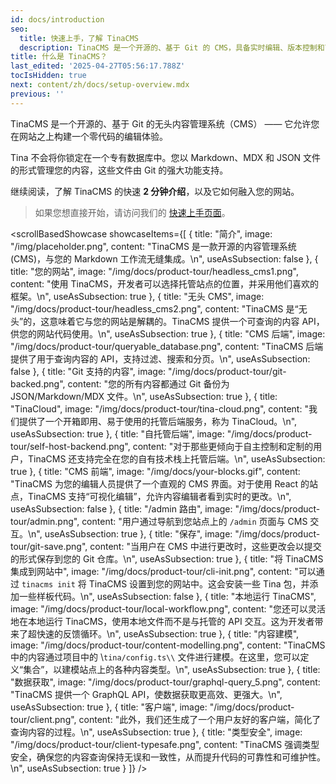 ```yaml
---
id: docs/introduction
seo:
  title: 快速上手，了解 TinaCMS
  description: TinaCMS 是一个开源的、基于 Git 的 CMS，具备实时编辑、版本控制和可扩展性，为开发者和内容创作者提供强大支持。
title: 什么是 TinaCMS？
last_edited: '2025-04-27T05:56:17.788Z'
tocIsHidden: true
next: content/zh/docs/setup-overview.mdx
previous: ''
---
```


TinaCMS 是一个开源的、基于 Git 的无头内容管理系统（CMS） —— 它允许您在网站之上构建一个零代码的编辑体验。

Tina 不会将你锁定在一个专有数据库中。您以 Markdown、MDX 和 JSON 文件的形式管理您的内容，这些文件由 Git 的强大功能支持。

继续阅读，了解 TinaCMS 的快速 **2 分钟介绍**，以及它如何融入您的网站。

> 如果您想直接开始，请访问我们的 [快速上手页面](/zh/docs/setup-overview/)。

<scrollBasedShowcase
  showcaseItems={[
    {
      title: "简介",
      image: "/img/placeholder.png",
      content:
        "TinaCMS 是一款开源的内容管理系统 (CMS)，与您的 Markdown 工作流无缝集成。\n",
      useAsSubsection: false
    },
    {
      title: "您的网站",
      image: "/img/docs/product-tour/headless_cms1.png",
      content:
        "使用 TinaCMS，开发者可以选择托管站点的位置，并采用他们喜欢的框架。\n",
      useAsSubsection: true
    },
    {
      title: "无头 CMS",
      image: "/img/docs/product-tour/headless_cms2.png",
      content:
        "TinaCMS 是“无头”的，这意味着它与您的网站是解耦的。TinaCMS 提供一个可查询的内容 API，供您的网站代码使用。\n",
      useAsSubsection: true
    },
    {
      title: "CMS 后端",
      image: "/img/docs/product-tour/queryable_database.png",
      content: "TinaCMS 后端提供了用于查询内容的 API，支持过滤、搜索和分页。\n",
      useAsSubsection: false
    },
    {
      title: "Git 支持的内容",
      image: "/img/docs/product-tour/git-backed.png",
      content: "您的所有内容都通过 Git 备份为 JSON/Markdown/MDX 文件。\n",
      useAsSubsection: true
    },
    {
      title: "TinaCloud",
      image: "/img/docs/product-tour/tina-cloud.png",
      content:
        "我们提供了一个开箱即用、易于使用的托管后端服务，称为 TinaCloud。\n",
      useAsSubsection: true
    },
    {
      title: "自托管后端",
      image: "/img/docs/product-tour/self-host-backend.png",
      content:
        "对于那些更倾向于自主控制和定制的用户，TinaCMS 还支持完全在您的自有技术栈上托管后端。\n",
      useAsSubsection: true
    },
    {
      title: "CMS 前端",
      image: "/img/docs/your-blocks.gif",
      content:
        "TinaCMS 为您的编辑人员提供了一个直观的 CMS 界面。对于使用 React 的站点，TinaCMS 支持“可视化编辑”，允许内容编辑者看到实时的更改。\n",
      useAsSubsection: false
    },
    {
      title: "/admin 路由",
      image: "/img/docs/product-tour/admin.png",
      content: "用户通过导航到您站点上的 `/admin` 页面与 CMS 交互。\n",
      useAsSubsection: true
    },
    {
      title: "保存",
      image: "/img/docs/product-tour/git-save.png",
      content:
        "当用户在 CMS 中进行更改时，这些更改会以提交的形式保存到您的 Git 仓库。\n",
      useAsSubsection: true
    },
    {
      title: "将 TinaCMS 集成到网站中",
      image: "/img/docs/product-tour/cli-init.png",
      content:
        "可以通过 `tinacms init` 将 TinaCMS 设置到您的网站中。这会安装一些 Tina 包，并添加一些样板代码。\n",
      useAsSubsection: false
    },
    {
      title: "本地运行 TinaCMS",
      image: "/img/docs/product-tour/local-workflow.png",
      content:
        "您还可以灵活地在本地运行 TinaCMS，使用本地文件而不是与托管的 API 交互。这为开发者带来了超快速的反馈循环。\n",
      useAsSubsection: true
    },
    {
      title: "内容建模",
      image: "/img/docs/product-tour/content-modelling.png",
      content:
        "TinaCMS 中的内容通过项目中的 \\`tina/config.ts\\` 文件进行建模。在这里，您可以定义“集合”，以建模站点上的各种内容类型。\n",
      useAsSubsection: true
    },
    {
      title: "数据获取",
      image: "/img/docs/product-tour/graphql-query_5.png",
      content: "TinaCMS 提供一个 GraphQL API，使数据获取更高效、更强大。\n",
      useAsSubsection: true
    },
    {
      title: "客户端",
      image: "/img/docs/product-tour/client.png",
      content: "此外，我们还生成了一个用户友好的客户端，简化了查询内容的过程。\n",
      useAsSubsection: true
    },
    {
      title: "类型安全",
      image: "/img/docs/product-tour/client-typesafe.png",
      content:
        "TinaCMS 强调类型安全，确保您的内容查询保持无误和一致性，从而提升代码的可靠性和可维护性。\n",
      useAsSubsection: true
    }
  ]}
/>
